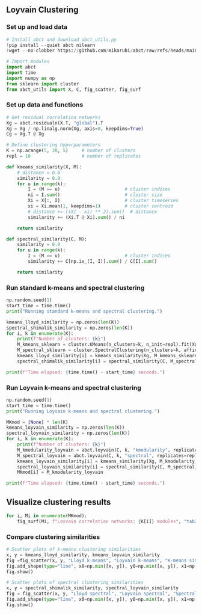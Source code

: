 ## Loyvain Clustering

### Set up and load data

```python

# Install abct and download abct_utils.py
!pip install --quiet abct nilearn
!wget --no-clobber https://github.com/mikarubi/abct/raw/refs/heads/main/docs-code/examples/abct_utils.py

# Import modules
import abct
import time
import numpy as np
from sklearn import cluster
from abct_utils import X, C, fig_scatter, fig_surf

```

### Set up data and functions

```python

# Get residual correlation networks
Xg = abct.residualn(X.T, "global").T
Xg = Xg / np.linalg.norm(Xg, axis=0, keepdims=True)
Cg = Xg.T @ Xg

# Define clustering hyperparameters
K = np.arange(5, 30, 5)     # number of clusters
repl = 10                   # number of replicates

def kmeans_similarity(X, M):
    # distance = 0.0
    similarity = 0.0
    for u in range(k):
        I = (M == u)                        # cluster indices
        ni = I.sum()                        # cluster size
        Xi = X[:, I]                        # cluster timeseries
        xi = Xi.mean(1, keepdims=1)         # cluster centroid
        # distance += ((Xi - xi) ** 2).sum()  # distance
        similarity += (Xi.T @ Xi).sum() / ni

    return similarity

def spectral_similarity(C, M):
    similarity = 0.0
    for u in range(k):
        I = (M == u)                        # cluster indices
        similarity += C[np.ix_(I, I)].sum() / C[I].sum()

    return similarity

```

### Run standard k-means and spectral clustering

```python

np.random.seed(1)
start_time = time.time()
print("Running standard k-means and spectral clustering.")

kmeans_lloyd_similarity = np.zeros(len(K))
spectral_shimalik_similarity = np.zeros(len(K))
for i, k in enumerate(K):
    print(f"Number of clusters: {k}")
    M_kmeans_sklearn = cluster.KMeans(n_clusters=k, n_init=repl).fit(Xg.T).labels_
    M_spectral_sklearn = cluster.SpectralClustering(n_clusters=k, affinity='precomputed', n_init=repl).fit(C).labels_
    kmeans_lloyd_similarity[i] = kmeans_similarity(Xg, M_kmeans_sklearn)
    spectral_shimalik_similarity[i] = spectral_similarity(C, M_spectral_sklearn)

print(f"Time elapsed: {time.time() - start_time} seconds.")

```

### Run Loyvain k-means and spectral clustering

```python

np.random.seed(1)
start_time = time.time()
print("Running Loyvain k-means and spectral clustering.")

MKmod = [None] * len(K)
kmeans_loyvain_similarity = np.zeros(len(K))
spectral_loyvain_similarity = np.zeros(len(K))
for i, k in enumerate(K):
    print(f"Number of clusters: {k}")
    M_kmodularity_loyvain = abct.loyvain(C, k, "kmodularity", replicates=repl)[0]
    M_spectral_loyvain = abct.loyvain(C, k, "spectral", replicates=repl)[0]
    kmeans_loyvain_similarity[i] = kmeans_similarity(Xg, M_kmodularity_loyvain)
    spectral_loyvain_similarity[i] = spectral_similarity(C, M_spectral_loyvain)
    MKmod[i] = M_kmodularity_loyvain

print(f"Time elapsed: {time.time() - start_time} seconds.")

```

## Visualize clustering results

```python

for i, Mi in enumerate(MKmod):
    fig_surf(Mi, f"Loyvain correlation networks: {K[i]} modules", "tab20b", pmin=0, pmax=100)

```

### Compare clustering similarities

```python

# Scatter plots of k-means clustering similarities
x, y = kmeans_lloyd_similarity, kmeans_loyvain_similarity
fig =fig_scatter(x, y, "Lloyd k-means", "Loyvain k-means", "K-means similarity")
fig.add_shape(type="line", x0=np.min([x, y]), y0=np.min([x, y]), x1=np.max([x, y]), y1=np.max([x, y]))
fig.show()

# Scatter plots of spectral clustering similarities
x, y = spectral_shimalik_similarity, spectral_loyvain_similarity
fig = fig_scatter(x, y, "Lloyd spectral", "Loyvain spectral", "Spectral similarity")
fig.add_shape(type="line", x0=np.min([x, y]), y0=np.min([x, y]), x1=np.max([x, y]), y1=np.max([x, y]))
fig.show()

```
